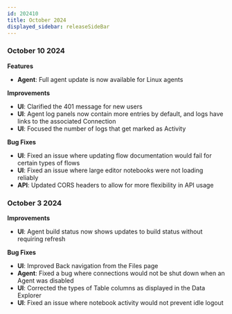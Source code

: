 ```yaml
---
id: 202410
title: October 2024
displayed_sidebar: releaseSideBar
---
```


### October 10 2024

**Features**
- **Agent**: Full agent update is now available for Linux agents

**Improvements**
- **UI**: Clarified the 401 message for new users
- **UI**: Agent log panels now contain more entries by default, and logs have links to the associated Connection
- **UI**: Focused the number of logs that get marked as Activity

**Bug Fixes**
- **UI**: Fixed an issue where updating flow documentation would fail for certain types of flows
- **UI**: Fixed an issue where large editor notebooks were not loading reliably
- **API**: Updated CORS headers to allow for more flexibility in API usage

### October 3 2024

**Improvements**
- **UI**: Agent build status now shows updates to build status without requiring refresh

**Bug Fixes**
- **UI**: Improved Back navigation from the Files page
- **Agent**: Fixed a bug where connections would not be shut down when an Agent was disabled
- **UI**: Corrected the types of Table columns as displayed in the Data Explorer
- **UI**: Fixed an issue where notebook activity would not prevent idle logout
